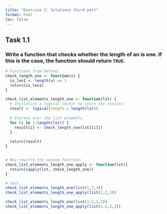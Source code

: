 ```yaml
---
title: "Exercise 2: Solutions third part"
format: html
toc: false
---
```

  

## Task 1.1

### Write a function that checks whether the length of an is one. If this is the case, the function should return `TRUE`.

```r
# Functions from before:
check_length_one <- function(x) {
  is_len1 <- length(x) == 1
  return(is_len1)
}

check_list_elements_length_one <- function(lst) {
  # Initialize a logical vector to store the results
  result <- logical(length = length(lst))
  
  # Iterate over the list elements
  for (i in 1:length(lst)) {
    result[i] <- check_length_one(lst[[i]])
  }
  
  return(result)
}


# New rewrite the second function:
check_list_elements_length_one_apply <- function(lst){
  return(sapply(lst, check_length_one))
}

# test
check_list_elements_length_one(list(1,2,3))
check_list_elements_length_one_apply(list(1,2,3))

check_list_elements_length_one(list(1:2,2,3))
check_list_elements_length_one_apply(list(1:2,2,3))
```





